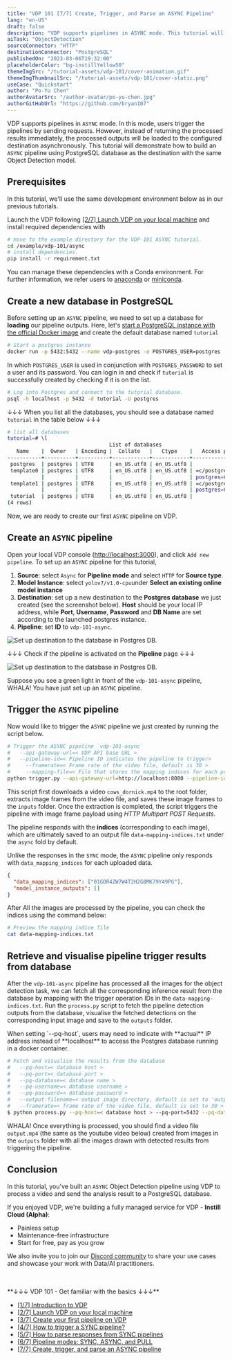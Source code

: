 ```yaml
---
title: "VDP 101 [7/7] Create, Trigger, and Parse an ASYNC Pipeline"
lang: "en-US"
draft: false
description: "VDP supports pipelines in ASYNC mode. This tutorial will demonstrate how to build an ASYNC pipeline using PostgreSQL database as the destination with the the same Object Detection model."
aiTask: "ObjectDetection"
sourceConnector: "HTTP"
destinationConnector: "PostgreSQL"
publishedOn: "2023-03-06T19:32:00"
placeholderColor: "bg-instillYellow50"
themeImgSrc: "/tutorial-assets/vdp-101/cover-animation.gif"
themeImgThumbnailSrc: "/tutorial-assets/vdp-101/cover-static.png"
useCase: "Quickstart"
author: "Po-Yu Chen"
authorAvatarSrc: "/author-avatar/po-yu-chen.jpg"
authorGitHubUrl: "https://github.com/bryan107"
---
```


VDP supports pipelines in `ASYNC` mode. In this mode, users trigger the pipelines by sending requests.
However, instead of returning the processed results immediately, the processed outputs will be loaded to the configured destination asynchronously.
This tutorial will demonstrate how to build an `ASYNC` pipeline using PostgreSQL database as the destination with the same Object Detection model.

## Prerequisites

In this tutorial, we'll use the same development environment below as in our previous tutorials.

Launch the VDP following [[2/7] Launch VDP on your local machine](/tutorials/vdp-101-2-quickstart) and install required dependencies with

```bash
# move to the example directory for the VDP-101 ASYNC tutorial.
cd /example/vdp-101/async
# install dependencies.
pip install -r requirement.txt
```

You can manage these dependencies with a Conda environment. For further information, we refer users to [anaconda](https://docs.anaconda.com/anaconda/install/silent-mode/) or [miniconda](https://docs.conda.io/projects/conda/en/latest/user-guide/install/index.html#installing-conda-on-a-system-that-has-other-python-installations-or-packages).

## Create a new database in PostgreSQL

Before setting up an `ASYNC` pipeline, we need to set up a database for **loading** our pipeline outputs.
Here, let's [start a PostgreSQL instance with the official Docker image](https://hub.docker.com/_/postgres) and create the default database named `tutorial`

```bash
# Start a postgres instance
docker run -p 5432:5432 --name vdp-postgres -e POSTGRES_USER=postgres -e POSTGRES_PASSWORD=password -e POSTGRES_DB=tutorial -d postgres
```

In which `POSTGRES_USER` is used in conjunction with `POSTGRES_PASSWORD` to set a user and its password.
You can login in and check if `tutorial` is successfully created by checking if it is on the list.

```bash
# Log into Postgres and connect to the tutorial database.
psql -h localhost -p 5432 -d tutorial -U postgres
```

↓↓↓ When you list all the databases, you should see a database named `tutorial` in the table below ↓↓↓

```bash
# list all databases
tutorial=# \l
                                 List of databases
   Name    |  Owner   | Encoding |  Collate   |   Ctype    |   Access privileges
-----------+----------+----------+------------+------------+-----------------------
 postgres  | postgres | UTF8     | en_US.utf8 | en_US.utf8 |
 template0 | postgres | UTF8     | en_US.utf8 | en_US.utf8 | =c/postgres          +
           |          |          |            |            | postgres=CTc/postgres
 template1 | postgres | UTF8     | en_US.utf8 | en_US.utf8 | =c/postgres          +
           |          |          |            |            | postgres=CTc/postgres
 tutorial  | postgres | UTF8     | en_US.utf8 | en_US.utf8 |
(4 rows)
```

Now, we are ready to create our first `ASYNC` pipeline on VDP.

## Create an `ASYNC` pipeline

Open your local VDP console ([http://localhost:3000](http://localhost:3000)), and click `Add new pipeline`. To set up an `ASYNC` pipeline for this tutorial,

1. **Source**: select `Async` for **Pipeline mode** and select `HTTP` for **Source type**.
2. **Model Instance**: select `yolov7/v1.0-cpu`under **Select an existing online model instance**
3. **Destination**: set up a new destination to the **Postgres database** we just created (see the screenshot below). **Host** should be your local IP address, while **Port**, **Username**, **Password** and **DB Name** are set according to the launched postgres instance.
4. **Pipeline**: set **ID** to `vdp-101-async`.

<img
  src="/tutorial-assets/vdp-101/7-async-pipeline/async-add-destination.png"
  alt="Set up destination to the database in Postgres DB."
/>

↓↓↓ Check if the pipeline is activated on the **Pipeline** page ↓↓↓

<img
  src="/tutorial-assets/vdp-101/7-async-pipeline/async-pipeline-list.png"
  alt="Set up destination to the database in Postgres DB."
/>

Suppose you see a green light in front of the `vdp-101-async` pipeline, WHALA! You have just set up an `ASYNC` pipeline.

## Trigger the `ASYNC` pipeline

Now would like to trigger the `ASYNC` pipeline we just created by running the script below.

```bash
# Trigger the ASYNC pipeline `vdp-101-async`
#   --api-gateway-url=< VDP API base URL >
#   --pipeline-id=< Pipeline ID indicates the pipeline to trigger>
#	  --framerate=< Frame rate of the video file, default is 30 >
#	  --mapping-file=< File that stores the mapping indices for each processed image, default is 'data-mapping-indices.txt' >
python trigger.py --api-gateway-url=http://localhost:8080 --pipeline-id=vdp-101-async --framerate=30 --mapping-file=data-mapping-indices.txt
```

This script first downloads a video `cows_dornick.mp4` to the root folder, extracts image frames from the video file, and saves these image frames to the `inputs` folder. Once the extraction is completed, the script triggers the pipeline with image frame payload using _HTTP Multipart POST Requests_.

The pipeline responds with the **indices** (corresponding to each image), which are ultimately saved to an output file `data-mapping-indices.txt` under the `async` fold by default.

Unlike the responses in the `SYNC` mode, the `ASYNC` pipeline only responds with `data_mapping_indices` for each uploaded data.

```json
{
  "data_mapping_indices": ["01GDR4ZW7W4T2H2G8MK79Y49PG"],
  "model_instance_outputs": []
}
```

After All the images are processed by the pipeline, you can check the indices using the command below:

```bash
# Preview the mapping indice file
cat data-mapping-indices.txt
```

## Retrieve and visualise pipeline trigger results from database

After the `vdp-101-async` pipeline has processed all the images for the object detection task, we can fetch all the corresponding inference result from the database by mapping with the trigger operation IDs in the `data-mapping-indices.txt`.
Run the `process.py` script to fetch the pipeline detection outputs from the database, visualise the fetched detections on the corresponding input image and save to the `outputs` folder.

<InfoBlock type="warning" title="warning">
When setting `--pq-host`, users may need to indicate with **actual** IP address instead of **localhost** to access the Postgres database running in a docker container.

</InfoBlock>

```bash
# Fetch and visualise the results from the database
#   --pq-host=< database host >
#   --pq-port=< database port >
#   --pq-database=< database name >
#   --pq-username=< database username >
#   --pq-password=< database password >
#   --output-filename=< output image directory, default is set to 'output.mp4' >
#   --framerate=< frame rate of the video file, default is set to 30 >
$ python process.py --pq-host=< database host > --pq-port=5432 --pq-database=tutorial --pq-username=postgres --pq-password=password --output-filename=output.mp4 --framerate=30
```

WHALA! Once everything is processed, you should find a video file `output.mp4` (the same as the youtube video below) created from images in the `outputs` folder with all the images drawn with detected results from triggering the pipeline.

<Youtube id="jokydabr70M" />

## Conclusion

In this tutorial, you've built an `ASYNC` Object Detection pipeline using VDP to process a video and send the analysis result to a PostgreSQL database.

If you enjoyed VDP, we're building a fully managed service for VDP - **Instill Cloud (Alpha)**:

- Painless setup
- Maintenance-free infrastructure
- Start for free, pay as you grow

<CtaButton
  text="🚀 Join the Instill Cloud waitlist"
  link="https://www.instill.tech/get-access/?utm_source=tutorial&utm_medium=link&utm_campaign=vdp-101"
/>

We also invite you to join our [Discord community](https://discord.gg/sevxWsqpGh) to share your use cases and showcase your work with Data/AI practitioners.

<br />
<br />
**↓↓↓ VDP 101 - Get familiar with the basics ↓↓↓**

- [[1/7] Introduction to VDP](/tutorials/vdp-101-1-introduction)
- [[2/7] Launch VDP on your local machine](/tutorials/vdp-101-2-quickstart)
- [[3/7] Create your first pipeline on VDP](/tutorials/vdp-101-3-create-your-first-pipeline)
- [[4/7] How to trigger a SYNC pipeline?](/tutorials/vdp-101-4-how-to-trigger-a-sync-pipeline)
- [[5/7] How to parse responses from SYNC pipelines](/tutorials/vdp-101-5-how-to-parse-vdp-responses)
- [[6/7] Pipeline modes: SYNC, ASYNC, and PULL](/tutorials/vdp-101-6-pipeline-modes)
- [[7/7] Create, trigger, and parse an ASYNC pipeline](/tutorials/vdp-101-7-create-trigger-parse-an-async-pipeline)
